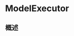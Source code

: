 # ModelExecutor

<ToBePolishedAfterTranslation />

<OriginalSource
  title="ModelExecutor"
  url="https://developer.apple.com/documentation/swiftdata/modelexecutor"
  summary="用于使用隔离的模型上下文执行存储相关任务的接口"
/>

## 概述
